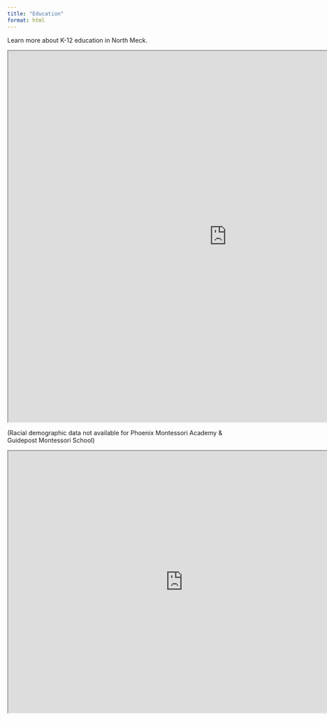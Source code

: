 ```yaml
---
title: "Education"
format: html
---
```


Learn more about K-12 education in North Meck.

```{=html}
<iframe width="1000" height="850" src="https://allievor.shinyapps.io/education-bar-graph/" title="Racial Demographics"></iframe>
```

(Racial demographic data not available for Phoenix Montessori Academy & Guidepost Montessori School)

```{=html}
<iframe width="800" height="600" src="https://allievor.shinyapps.io/education-information/" title="School Information"></iframe>
```
